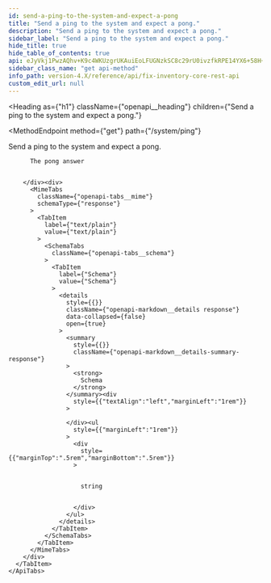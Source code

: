 ```yaml
---
id: send-a-ping-to-the-system-and-expect-a-pong
title: "Send a ping to the system and expect a pong."
description: "Send a ping to the system and expect a pong."
sidebar_label: "Send a ping to the system and expect a pong."
hide_title: true
hide_table_of_contents: true
api: eJyVkj1PwzAQhv+K9c4WKUzgrUKAuiEoLFUGNzkSC8c29rU0ivzfkRPE14YX6+58H+9znsC6S1A7pDExDaglIqXgXaIENeFitSpXS6mJJrDxDgrbnkTwrhPapXeKkGi8Y3JcnjKduApWG1es1PQ06Nk/BoJC4mhcBwk66SHY4iqlkMuRfxo9kmuFFsG4TrAX3JNY5hTatYJOgRouce+6M0gMxL1vodARQyJo7qFQLSlVWPomikeKRfOEQ7RQ6JlDUlU19T5xVlPwkTMkjjoavbcLiBJbSLzog2UoWN9oO7uzRMn5Hb68Wq2KqlrCuBc/IzA8C741J7FxR3Ls4yiufSTxcPO4Fev7TWlLMS3yn8+X0okHPdN0eqD/Y/nF9GsRP/aU5UJi+kT29RskZmi1/JS/wzTtdaKnaHMu7rcDxRFqV3/TKlaW6Em3FGfKrzRCYd00FHjGag9/B6h/LO/uZoucPwBQNuHE
sidebar_class_name: "get api-method"
info_path: version-4.X/reference/api/fix-inventory-core-rest-api
custom_edit_url: null
---
```



<Heading
  as={"h1"}
  className={"openapi__heading"}
  children={"Send a ping to the system and expect a pong."}
>
</Heading>

<MethodEndpoint
  method={"get"}
  path={"/system/ping"}
>
  
</MethodEndpoint>

Send a ping to the system and expect a pong.

<div>
  <div>
    <ApiTabs
      label={undefined}
      id={undefined}
    >
      <TabItem
        label={"200"}
        value={"200"}
      >
        <div>
          
          
          The pong answer
          
          
        </div><div>
          <MimeTabs
            className={"openapi-tabs__mime"}
            schemaType={"response"}
          >
            <TabItem
              label={"text/plain"}
              value={"text/plain"}
            >
              <SchemaTabs
                className={"openapi-tabs__schema"}
              >
                <TabItem
                  label={"Schema"}
                  value={"Schema"}
                >
                  <details
                    style={{}}
                    className={"openapi-markdown__details response"}
                    data-collapsed={false}
                    open={true}
                  >
                    <summary
                      style={{}}
                      className={"openapi-markdown__details-summary-response"}
                    >
                      <strong>
                        Schema
                      </strong>
                    </summary><div
                      style={{"textAlign":"left","marginLeft":"1rem"}}
                    >
                      
                    </div><ul
                      style={{"marginLeft":"1rem"}}
                    >
                      <div
                        style={{"marginTop":".5rem","marginBottom":".5rem"}}
                      >
                        
                        
                        string
                        
                        
                      </div>
                    </ul>
                  </details>
                </TabItem>
              </SchemaTabs>
            </TabItem>
          </MimeTabs>
        </div>
      </TabItem>
    </ApiTabs>
  </div>
</div>
